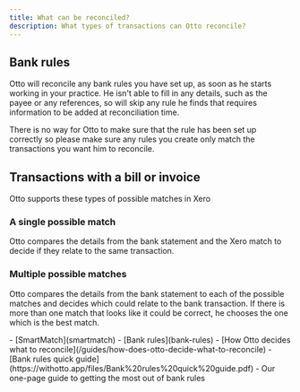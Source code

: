 ```yaml
---
title: What can be reconciled?
description: What types of transactions can Otto reconcile?
---
```


## Bank rules
Otto will reconcile any bank rules you have set up, as soon as he starts working in your practice. He isn't able to fill in any details, such as the payee or any references, so will skip any rule he finds that requires information to be added at reconciliation time.

There is no way for Otto to make sure that the rule has been set up correctly so please make sure any rules you create only match the transactions you want him to reconcile.

## Transactions with a bill or invoice
Otto supports these types of possible matches in Xero

### A single possible match
<ClickableImage src={singlePossibleMatchImage}
                alt="A screenshot showing a single possible match for a bank transaction"/>

Otto compares the details from the bank statement and the Xero match to decide if they relate to the same transaction.

### Multiple possible matches
<ClickableImage src={multiplePossibleMatchsImage}
                alt="A screenshot showing multiple possible matches for a bank transaction"/>

Otto compares the details from the bank statement to each of the possible matches and decides which could relate to the bank transaction. If there is more than one match that looks like it could be correct, he chooses the one which is the best match.

<Aside type="tip" title="Related pages">
    - [SmartMatch](smartmatch)
    - [Bank rules](bank-rules)
    - [How Otto decides what to reconcile](/guides/how-does-otto-decide-what-to-reconcile)
    - [Bank rules quick guide](https://withotto.app/files/Bank%20rules%20quick%20guide.pdf) - Our one-page guide to getting the most out of bank rules
</Aside>
